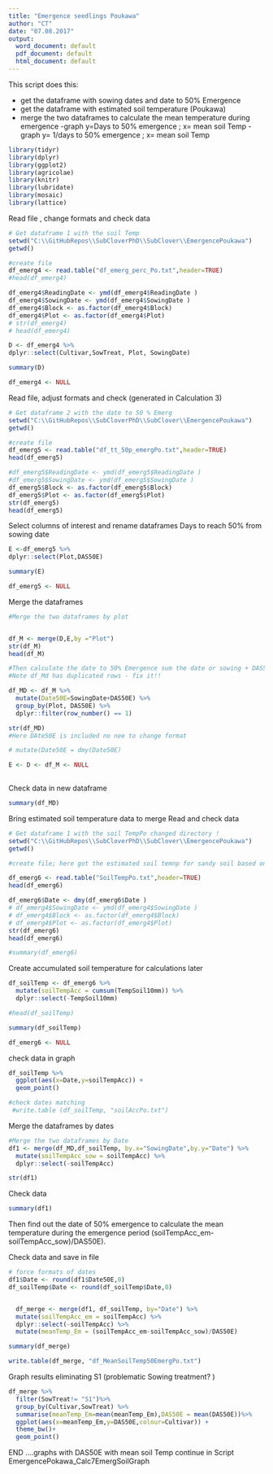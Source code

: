 ```yaml
---
title: "Emergence seedlings Poukawa"
author: "CT"
date: "07.08.2017"
output: 
  word_document: default
  pdf_document: default
  html_document: default
---
```


This script does this:

- get the dataframe with sowing dates and date to 50% Emergence  
- get the dataframe with estimated soil temperature (Poukawa)
- merge the two dataframes to calculate the mean temperature during emergence
-graph y=Days to 50% emergence ; x= mean soil Temp
-graph y= 1/days to 50% emergence ; x= mean soil Temp


```r
library(tidyr)
library(dplyr)
library(ggplot2)
library(agricolae)
library(knitr)
library(lubridate)
library(mosaic)
library(lattice)
```

Read file , change formats and check data 
```r
# Get dataframe 1 with the soil Temp 
setwd("C:\\GitHubRepos\\SubCloverPhD\\SubClover\\EmergencePoukawa")
getwd()

#create file
df_emerg4 <- read.table("df_emerg_perc_Po.txt",header=TRUE)
#head(df_emerg4)

df_emerg4$ReadingDate <- ymd(df_emerg4$ReadingDate )
df_emerg4$SowingDate <- ymd(df_emerg4$SowingDate )
df_emerg4$Block <- as.factor(df_emerg4$Block)
df_emerg4$Plot <- as.factor(df_emerg4$Plot)
# str(df_emerg4)
# head(df_emerg4)

D <- df_emerg4 %>%
dplyr::select(Cultivar,SowTreat, Plot, SowingDate)

summary(D)

df_emerg4 <- NULL

```

Read file, adjust formats and check (generated in Calculation 3)

```r

# Get dataframe 2 with the date to 50 % Emerg
setwd("C:\\GitHubRepos\\SubCloverPhD\\SubClover\\EmergencePoukawa")
getwd()

#create file
df_emerg5 <- read.table("df_tt_50p_emergPo.txt",header=TRUE)
head(df_emerg5)

#df_emerg5$ReadingDate <- ymd(df_emerg5$ReadingDate )
#df_emerg5$SowingDate <- ymd(df_emerg5$SowingDate )
df_emerg5$Block <- as.factor(df_emerg5$Block)
df_emerg5$Plot <- as.factor(df_emerg5$Plot)
str(df_emerg5)
head(df_emerg5)


```

Select columns of interest and rename dataframes 
Days to reach 50% from sowing date

```r

E <-df_emerg5 %>%
dplyr::select(Plot,DAS50E)

summary(E)

df_emerg5 <- NULL

```

Merge the dataframes 

```r

#Merge the two dataframes by plot


df_M <- merge(D,E,by ="Plot")
str(df_M)
head(df_M)

#Then calculate the date to 50% Emergence sum the date or sowing + DAS50E
#Note df_Md has duplicated rows - fix it!! 

df_MD <- df_M %>%
  mutate(Date50E=SowingDate+DAS50E) %>%
  group_by(Plot, DAS50E) %>% 
  dplyr::filter(row_number() == 1)

str(df_MD)
#Here DAte50E is included no nee to change format 

# mutate(Date50E = dmy(Date50E)

E <- D <- df_M <- NULL
         
```


Check data in new dataframe 
```r
summary(df_MD)
```


Bring estimated soil temperature data to merge 
Read and check data 

```r

# Get dataframe 1 with the soil TempPo changed directory ! 
setwd("C:\\GitHubRepos\\SubCloverPhD\\SubClover\\EmergencePoukawa")
getwd()

#create file; here got the estimated soil temnp for sandy soil based on Langholz 1989 and Zheng 1993 papers 

df_emerg6 <- read.table("SoilTempPo.txt",header=TRUE)
head(df_emerg6)

df_emerg6$Date <- dmy(df_emerg6$Date )
# df_emerg4$SowingDate <- ymd(df_emerg4$SowingDate )
# df_emerg4$Block <- as.factor(df_emerg4$Block)
# df_emerg4$Plot <- as.factor(df_emerg4$Plot)
str(df_emerg6)
head(df_emerg6)

#summary(df_emerg6)


```

Create accumulated soil temperature for calculations  later
```r
df_soilTemp <- df_emerg6 %>%
  mutate(soilTempAcc = cumsum(TempSoil10mm)) %>%
  dplyr::select(-TempSoil10mm)

#head(df_soilTemp)

summary(df_soilTemp)

df_emerg6 <- NULL

```

check data in graph
```r

df_soilTemp %>%
  ggplot(aes(x=Date,y=soilTempAcc)) +
  geom_point()

#check dates matching 
 #write.table (df_soilTemp, "soilAccPo.txt")

```

Merge the dataframes by dates 


```r

#Merge the two dataframes by Date
df1 <- merge(df_MD,df_soilTemp, by.x="SowingDate",by.y="Date") %>%
  mutate(soilTempAcc_sow = soilTempAcc) %>%
  dplyr::select(-soilTempAcc)

str(df1)
```
Check data 

```r
summary(df1)
```

Then find out the date of 50% emergence to calculate the mean temperature during the emergence period (soilTempAcc_em-soilTempAcc_sow)/DAS50E).

Check data and save in file 

```r

# force formats of dates
df1$Date <- round(df1$Date50E,0)
df_soilTemp$Date <- round(df_soilTemp$Date,0)


  df_merge <- merge(df1, df_soilTemp, by="Date") %>%
  mutate(soilTempAcc_em = soilTempAcc) %>%
  dplyr::select(-soilTempAcc) %>%
  mutate(meanTemp_Em = (soilTempAcc_em-soilTempAcc_sow)/DAS50E)  

summary(df_merge)

write.table(df_merge, "df_MeanSoilTemp50EmergPo.txt") 
```

Graph results eliminating S1 (problematic Sowing treatment? )
```r

df_merge %>%
  filter(SowTreat!= "S1")%>% 
  group_by(Cultivar,SowTreat) %>%
  summarise(meanTemp_Em=mean(meanTemp_Em),DAS50E = mean(DAS50E))%>%
  ggplot(aes(x=meanTemp_Em,y=DAS50E,colour=Cultivar)) +
  theme_bw()+
  geom_point()

```



END ....graphs with DAS50E with mean soil Temp continue in Script EmergencePokawa_Calc7EmergSoilGraph


